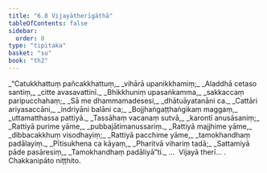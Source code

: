 ```yaml
---
title: "6.8 Vijayātherīgāthā"
tableOfContents: false
sidebar:
  order: 8
type: "tipitaka"
basket: "su"
book: "th2"
---
```



<DynamicBreadcrumb />

<Division number="169" book="th2">

<Paragraph number="231" type="verses" book="th2">
_“Catukkhattuṃ pañcakkhattuṃ,_  
_vihārā upanikkhamiṃ;_  
_Aladdhā cetaso santiṃ,_  
_citte avasavattinī._  

</Paragraph>

</Division>
<Division number="170" book="th2">

<Paragraph number="232" type="verses" book="th2">
_Bhikkhuniṃ upasaṅkamma,_  
_sakkaccaṃ paripucchahaṃ;_  
_Sā me dhammamadesesi,_  
_dhātuāyatanāni ca._  

</Paragraph>

</Division>
<Division number="171" book="th2">

<Paragraph number="233" type="verses" book="th2">
_Cattāri ariyasaccāni,_  
_indriyāni balāni ca;_  
_Bojjhaṅgaṭṭhaṅgikaṃ maggaṃ,_  
_uttamatthassa pattiyā._  

</Paragraph>

</Division>
<Division number="172" book="th2">

<Paragraph number="234" type="verses" book="th2">
_Tassāhaṃ vacanaṃ sutvā,_  
_karontī anusāsaniṃ;_  
_Rattiyā purime yāme,_  
_pubbajātimanussariṃ._  

</Paragraph>

</Division>
<Division number="173" book="th2">

<Paragraph number="235" type="verses" book="th2">
_Rattiyā majjhime yāme,_  
_dibbacakkhuṃ visodhayiṃ;_  
_Rattiyā pacchime yāme,_  
_tamokhandhaṃ padālayiṃ._  

</Paragraph>

</Division>
<Division number="174" book="th2">

<Paragraph number="236" type="verses" book="th2">
_Pītisukhena ca kāyaṃ,_  
_Pharitvā vihariṃ tadā;_  
_Sattamiyā pāde pasāresiṃ,_  
_Tamokhandhaṃ padāliyā”ti._  


</Paragraph>
</Division>

<Paragraph number="237" type="center" book="th2">
…  Vijayā therī… .



</Paragraph>

<Paragraph number="238" type="center" book="th2">
Chakkanipāto niṭṭhito.
</Paragraph>